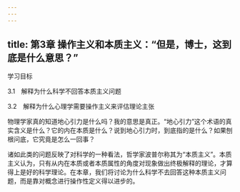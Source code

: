 ```yaml
---
---
---
```

title: 第3章 操作主义和本质主义：“但是，博士，这到底是什么意思？”
---




学习目标

3.1　解释为什么科学不回答本质主义问题

3.2　解释为什么心理学需要操作主义来评估理论主张

物理学家真的知道地心引力是什么吗？我的意思是真正。“地心引力”这个术语的真实含义是什么？它的内在本质是什么？说到地心引力时，到底指的是什么？如果刨根问底，它究竟是怎么一回事？

诸如此类的问题反映了对科学的一种看法，哲学家波普尔称其为“本质主义”。本质主义认为，只有从内在本质或者本质属性的角度对现象做出终极解释的理论，才算得上是好的科学理论。在本章，我们将讨论为什么科学不去回答这种本质主义问题，而是靠对概念进行操作性定义得以进步的。